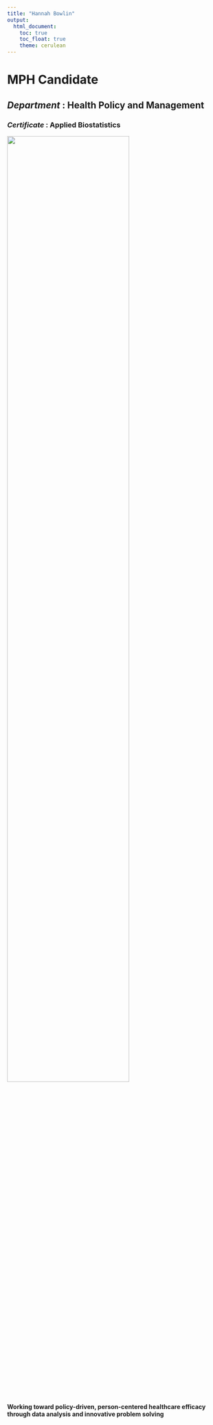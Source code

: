 ```yaml
---
title: "Hannah Bowlin"
output: 
  html_document:
    toc: true
    toc_float: true
    theme: cerulean
---
```


# MPH Candidate
## _Department_ : Health Policy and Management
### _Certificate_ : Applied Biostatistics

<img src="images/headshot.jpeg" style="width:75%">

**Working toward policy-driven, person-centered healthcare efficacy through data analysis and innovative problem solving**









